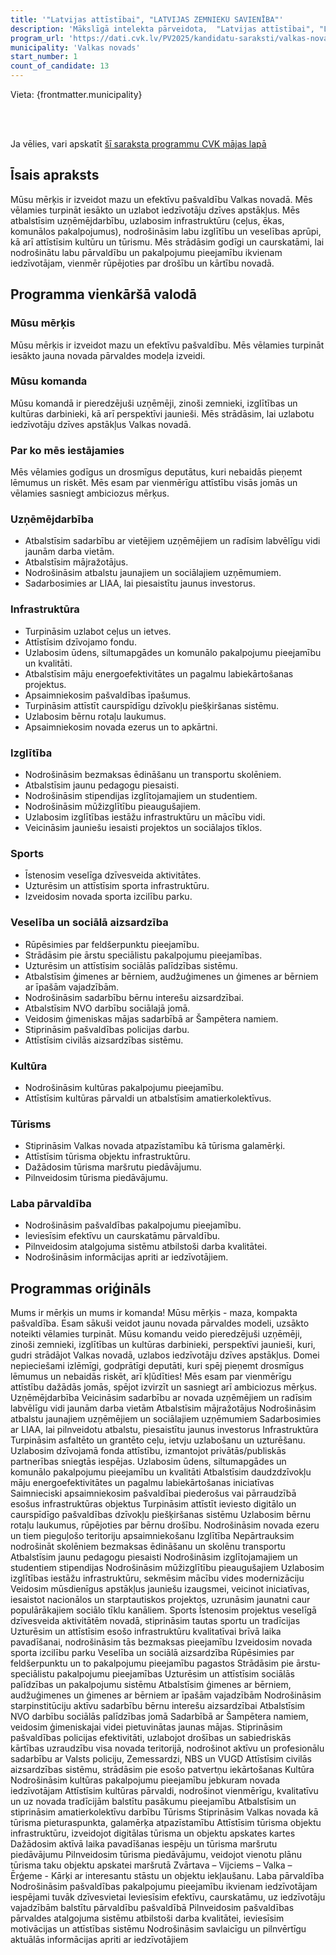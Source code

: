 ```yaml
---
title: '"Latvijas attīstībai", "LATVIJAS ZEMNIEKU SAVIENĪBA"'
description: 'Mākslīgā intelekta pārveidota,  "Latvijas attīstībai", "LATVIJAS ZEMNIEKU SAVIENĪBA" - Valkas novads programma vienkāršā valodā'
program_url: 'https://dati.cvk.lv/PV2025/kandidatu-saraksti/valkas-novads/latvijas-attistibai-latvijas-zemnieku-savieniba'
municipality: 'Valkas novads'
start_number: 1
count_of_candidate: 13
---
```



Vieta: {frontmatter.municipality}<br/>

<Badge text="Uzņēmējdarbības atbalsts" variant="note" size="small" /> <Badge text="Infrastruktūras uzlabošana" variant="note" size="small" /> <Badge text="Izglītības pieejamība" variant="note" size="small" /> <Badge text="Veselības un sociālā aizsardzība" variant="note" size="small" /> <Badge text="Kultūras un tūrisma attīstība" variant="note" size="small" />

<br/><br/> 

<Card title='Šis ir mākslīga intelekta ģenerēts apraksts' icon='starlight'>
    Ja vēlies, vari apskatīt <a href={frontmatter.program_url} target='_blank'>šī saraksta programmu CVK mājas lapā</a>
    </Card>

## Īsais apraksts

Mūsu mērķis ir izveidot mazu un efektīvu pašvaldību Valkas novadā. Mēs vēlamies turpināt iesākto un uzlabot iedzīvotāju dzīves apstākļus. Mēs atbalstīsim uzņēmējdarbību, uzlabosim infrastruktūru (ceļus, ēkas, komunālos pakalpojumus), nodrošināsim labu izglītību un veselības aprūpi, kā arī attīstīsim kultūru un tūrismu. Mēs strādāsim godīgi un caurskatāmi, lai nodrošinātu labu pārvaldību un pakalpojumu pieejamību ikvienam iedzīvotājam, vienmēr rūpējoties par drošību un kārtību novadā.

## Programma vienkāršā valodā

### Mūsu mērķis

Mūsu mērķis ir izveidot mazu un efektīvu pašvaldību. Mēs vēlamies turpināt iesākto jauna novada pārvaldes modeļa izveidi.

### Mūsu komanda

Mūsu komandā ir pieredzējuši uzņēmēji, zinoši zemnieki, izglītības un kultūras darbinieki, kā arī perspektīvi jaunieši. Mēs strādāsim, lai uzlabotu iedzīvotāju dzīves apstākļus Valkas novadā.

### Par ko mēs iestājamies

Mēs vēlamies godīgus un drosmīgus deputātus, kuri nebaidās pieņemt lēmumus un riskēt.
Mēs esam par vienmērīgu attīstību visās jomās un vēlamies sasniegt ambiciozus mērķus.

### Uzņēmējdarbība

*   Atbalstīsim sadarbību ar vietējiem uzņēmējiem un radīsim labvēlīgu vidi jaunām darba vietām.
*   Atbalstīsim mājražotājus.
*   Nodrošināsim atbalstu jaunajiem un sociālajiem uzņēmumiem.
*   Sadarbosimies ar LIAA, lai piesaistītu jaunus investorus.

### Infrastruktūra

*   Turpināsim uzlabot ceļus un ietves.
*   Attīstīsim dzīvojamo fondu.
*   Uzlabosim ūdens, siltumapgādes un komunālo pakalpojumu pieejamību un kvalitāti.
*   Atbalstīsim māju energoefektivitātes un pagalmu labiekārtošanas projektus.
*   Apsaimniekosim pašvaldības īpašumus.
*   Turpināsim attīstīt caurspīdīgu dzīvokļu piešķiršanas sistēmu.
*   Uzlabosim bērnu rotaļu laukumus.
*   Apsaimniekosim novada ezerus un to apkārtni.

### Izglītība

*   Nodrošināsim bezmaksas ēdināšanu un transportu skolēniem.
*   Atbalstīsim jaunu pedagogu piesaisti.
*   Nodrošināsim stipendijas izglītojamajiem un studentiem.
*   Nodrošināsim mūžizglītību pieaugušajiem.
*   Uzlabosim izglītības iestāžu infrastruktūru un mācību vidi.
*   Veicināsim jauniešu iesaisti projektos un sociālajos tīklos.

### Sports

*   Īstenosim veselīga dzīvesveida aktivitātes.
*   Uzturēsim un attīstīsim sporta infrastruktūru.
*   Izveidosim novada sporta izcilību parku.

### Veselība un sociālā aizsardzība

*   Rūpēsimies par feldšerpunktu pieejamību.
*   Strādāsim pie ārstu speciālistu pakalpojumu pieejamības.
*   Uzturēsim un attīstīsim sociālās palīdzības sistēmu.
*   Atbalstīsim ģimenes ar bērniem, audžuģimenes un ģimenes ar bērniem ar īpašām vajadzībām.
*   Nodrošināsim sadarbību bērnu interešu aizsardzībai.
*   Atbalstīsim NVO darbību sociālajā jomā.
*   Veidosim ģimeniskas mājas sadarbībā ar Šampētera namiem.
*   Stiprināsim pašvaldības policijas darbu.
*   Attīstīsim civilās aizsardzības sistēmu.

### Kultūra

*   Nodrošināsim kultūras pakalpojumu pieejamību.
*   Attīstīsim kultūras pārvaldi un atbalstīsim amatierkolektīvus.

### Tūrisms

*   Stiprināsim Valkas novada atpazīstamību kā tūrisma galamērķi.
*   Attīstīsim tūrisma objektu infrastruktūru.
*   Dažādosim tūrisma maršrutu piedāvājumu.
*   Pilnveidosim tūrisma piedāvājumu.

### Laba pārvaldība

*   Nodrošināsim pašvaldības pakalpojumu pieejamību.
*   Ieviesīsim efektīvu un caurskatāmu pārvaldību.
*   Pilnveidosim atalgojuma sistēmu atbilstoši darba kvalitātei.
*   Nodrošināsim informācijas apriti ar iedzīvotājiem.

## Programmas oriģināls

Mums ir mērķis un mums ir komanda!
Mūsu mērķis - maza, kompakta pašvaldība. Esam sākuši veidot jaunu novada pārvaldes modeli, uzsākto noteikti vēlamies turpināt.
Mūsu komandu veido pieredzējuši uzņēmēji, zinoši zemnieki, izglītības un kultūras darbinieki, perspektīvi jaunieši, kuri, gudri strādājot Valkas novadā, uzlabos iedzīvotāju dzīves apstākļus.
Domei nepieciešami izlēmīgi, godprātīgi deputāti, kuri spēj pieņemt drosmīgus lēmumus un nebaidās riskēt, arī kļūdīties!
Mēs esam par vienmērīgu attīstību dažādās jomās, spējot izvirzīt un sasniegt arī ambiciozus mērķus.
Uzņēmējdarbība
Veicināsim sadarbību ar novada uzņēmējiem un radīsim labvēlīgu vidi jaunām darba vietām
Atbalstīsim mājražotājus
Nodrošināsim atbalstu jaunajiem uzņēmējiem un sociālajiem uzņēmumiem
Sadarbosimies ar LIAA, lai pilnveidotu atbalstu, piesaistītu jaunus investorus
Infrastruktūra
Turpināsim asfaltēto un grantēto ceļu, ietvju uzlabošanu un uzturēšanu.
Uzlabosim dzīvojamā fonda attīstību, izmantojot privātās/publiskās partnerības sniegtās iespējas.
Uzlabosim ūdens, siltumapgādes un komunālo pakalpojumu pieejamību un kvalitāti
Atbalstīsim daudzdzīvokļu māju energoefektivitātes un pagalmu labiekārtošanas iniciatīvas
Saimnieciski apsaimniekosim pašvaldībai piederošus vai pārraudzībā esošus infrastruktūras objektus
Turpināsim attīstīt ieviesto digitālo un caurspīdīgo pašvaldības dzīvokļu piešķiršanas sistēmu
Uzlabosim bērnu rotaļu laukumus, rūpējoties par bērnu drošību.
Nodrošināsim novada ezeru un tiem pieguļošo teritoriju apsaimniekošanu
Izglītība
Nepārtrauksim nodrošināt skolēniem bezmaksas ēdināšanu un skolēnu transportu
Atbalstīsim jaunu pedagogu piesaisti
Nodrošināsim izglītojamajiem un studentiem stipendijas
Nodrošināsim mūžizglītību pieaugušajiem
Uzlabosim izglītības iestāžu infrastruktūru, sekmēsim mācību vides modernizāciju
Veidosim mūsdienīgus apstākļus jauniešu izaugsmei, veicinot iniciatīvas, iesaistot nacionālos un starptautiskos projektos, uzrunāsim jaunatni caur populārākajiem sociālo tīklu kanāliem.
Sports
Īstenosim projektus veselīgā dzīvesveida aktivitātēm novadā, stiprināsim tautas sportu un tradīcijas
Uzturēsim un attīstīsim esošo infrastruktūru kvalitatīvai brīvā laika pavadīšanai, nodrošināsim tās bezmaksas pieejamību
Izveidosim novada sporta izcilību parku
Veselība un sociālā aizsardzība
Rūpēsimies par feldšerpunktu un to pakalpojumu pieejamību pagastos
Strādāsim pie ārstu-speciālistu pakalpojumu pieejamības
Uzturēsim un attīstīsim sociālās palīdzības un pakalpojumu sistēmu
Atbalstīsim ģimenes ar bērniem, audžuģimenes un ģimenes ar bērniem ar īpašām vajadzībām
Nodrošināsim starpinstitūciju aktīvu sadarbību bērnu interešu aizsardzībai
Atbalstīsim NVO darbību sociālās palīdzības jomā
Sadarbībā ar Šampētera namiem, veidosim ģimeniskajai videi pietuvinātas jaunas mājas.
Stiprināsim pašvaldības policijas efektivitāti, uzlabojot drošības un sabiedriskās kārtības uzraudzību visa novada teritorijā, nodrošinot aktīvu un profesionālu sadarbību ar Valsts policiju, Zemessardzi, NBS un VUGD
Attīstīsim civilās aizsardzības sistēmu, strādāsim pie esošo patvertņu iekārtošanas
Kultūra
Nodrošināsim kultūras pakalpojumu pieejamību jebkuram novada iedzīvotājam
Attīstīsim kultūras pārvaldi, nodrošinot vienmērīgu, kvalitatīvu un uz novada tradīcijām balstītu pasākumu pieejamību
Atbalstīsim un stiprināsim amatierkolektīvu darbību
Tūrisms
Stiprināsim Valkas novada kā tūrisma pieturaspunkta, galamērķa atpazīstamību
Attīstīsim tūrisma objektu infrastruktūru, izveidojot digitālas tūrisma un objektu apskates kartes
Dažādosim aktīvā laika pavadīšanas iespēju un tūrisma maršrutu piedāvājumu
Pilnveidosim tūrisma piedāvājumu, veidojot vienotu plānu tūrisma taku objektu apskatei maršrutā Zvārtava – Vijciems – Valka – Ērģeme - Kārķi ar interesantu stāstu un objektu iekļaušanu.
Laba pārvaldība
Nodrošināsim pašvaldības pakalpojumu pieejamību ikvienam iedzīvotājam iespējami tuvāk dzīvesvietai
Ieviesīsim efektīvu, caurskatāmu, uz iedzīvotāju vajadzībām balstītu pārvaldību pašvaldībā
Pilnveidosim pašvaldības pārvaldes atalgojuma sistēmu atbilstoši darba kvalitātei, ieviesīsim motivācijas un attīstības sistēmu
Nodrošināsim savlaicīgu un pilnvērtīgu aktuālās informācijas apriti ar iedzīvotājiem
